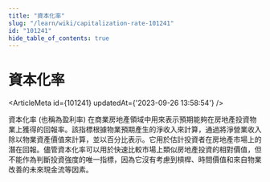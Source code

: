 ```yaml
---
title: "資本化率"
slug: "/learn/wiki/capitalization-rate-101241"
id: "101241"
hide_table_of_contents: true
---
```



# 資本化率

<ArticleMeta id={101241} updatedAt={'2023-09-26 13:58:54'} />
<div className='border-solid border-b border-t-0 my-4 border-[var(--ifm-color-gray-300)]' />

資本化率 (也稱為盈利率) 在商業房地產領域中用來表示預期能夠在房地產投資物業上獲得的回報率。該指標根據物業預期產生的淨收入來計算，通過將淨營業收入除以物業資產價值來計算，並以百分比表示。它用於估計投資者在房地產市場上的潛在回報。儘管資本化率可以用於快速比較市場上類似房地產投資的相對價值，但不能作為判斷投資強度的唯一指標，因為它沒有考慮到槓桿、時間價值和來自物業改善的未來現金流等因素。

